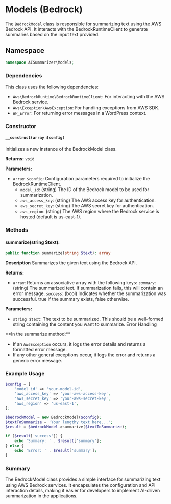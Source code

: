 # Models (Bedrock)

The `BedrockModel` class is responsible for summarizing text using the AWS Bedrock API. It interacts with the BedrockRuntimeClient to generate summaries based on the input text provided.

## Namespace

```php
namespace AISummarizer\Models;
```

### Dependencies

This class uses the following dependencies:

-   `Aws\BedrockRuntime\BedrockRuntimeClient`: For interacting with the AWS Bedrock service.
-   `Aws\Exception\AwsException`: For handling exceptions from AWS SDK.
-   `WP_Error`: For returning error messages in a WordPress context.

### Constructor

#### `__construct(array $config)`

Initializes a new instance of the BedrockModel class.

**Returns:** `void`

**Parameters:**

-   `array $config`: Configuration parameters required to initialize the BedrockRuntimeClient.
    -   `model_id`: (string) The ID of the Bedrock model to be used for summarization.
    -   `aws_access_key`: (string) The AWS access key for authentication.
    -   `aws_secret_key`: (string) The AWS secret key for authentication.
    -   `aws_region`: (string) The AWS region where the Bedrock service is hosted (default is us-east-1).

### Methods

#### summarize(string $text):

```php
public function summarize(string $text): array
```

**Description**
Summarizes the given text using the Bedrock API.

**Returns:**

-   `array`: Returns an associative array with the following keys:
    _`summary`_: (string) The summarized text. If summarization fails, this will contain an error message.
    _`success`_: (bool) Indicates whether the summarization was successful. true if the summary exists, false otherwise.

**Parameters:**

-   `string $text`: The text to be summarized. This should be a well-formed string containing the content you want to summarize.
    Error Handling

<Callout type="info">
**In the summarize method:**

-   If an `AwsException` occurs, it logs the error details and returns a formatted error message.
-   If any other general exceptions occur, it logs the error and returns a generic error message.

</Callout>

### Example Usage

```php
$config = [
    'model_id' => 'your-model-id',
    'aws_access_key' => 'your-aws-access-key',
    'aws_secret_key' => 'your-aws-secret-key',
    'aws_region' => 'us-east-1',
];

$bedrockModel = new BedrockModel($config);
$textToSummarize = 'Your lengthy text here...';
$result = $bedrockModel->summarize($textToSummarize);

if ($result['success']) {
    echo 'Summary: ' . $result['summary'];
} else {
    echo 'Error: ' . $result['summary'];
}
```

### Summary

The BedrockModel class provides a simple interface for summarizing text using AWS Bedrock services. It encapsulates the configuration and API interaction details, making it easier for developers to implement AI-driven summarization in the applications.

